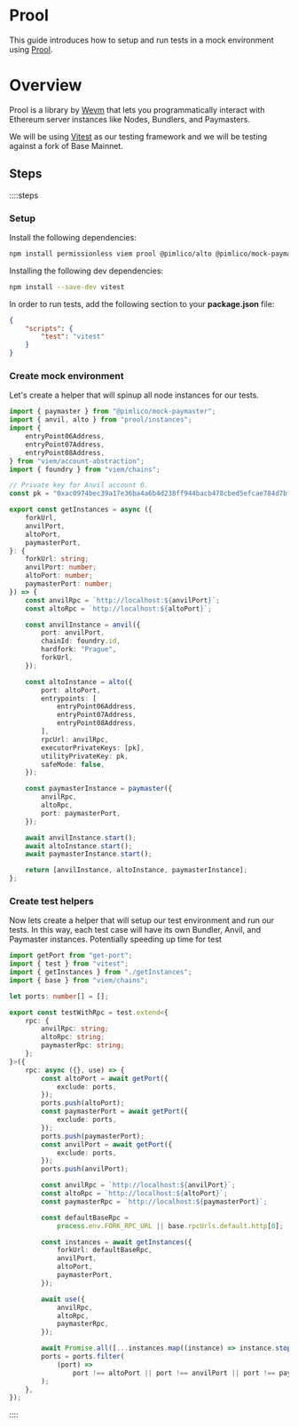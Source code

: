 # Prool

This guide introduces how to setup and run tests in a mock environment using [Prool](https://github.com/wevm/prool).

# Overview

Prool is a library by [Wevm](https://github.com/wevm/viem) that lets you programmatically interact with Ethereum server instances like Nodes, Bundlers, and Paymasters.

We will be using [Vitest](https://vitest.dev/) as our testing framework and we will be testing against a fork of Base Mainnet.

## Steps

::::steps

### Setup

Install the following dependencies:
```bash
npm install permissionless viem prool @pimlico/alto @pimlico/mock-paymaster get-port
```

Installing the following dev dependencies:
```bash
npm install --save-dev vitest
```

In order to run tests, add the following section to your **package.json** file:

```json [package.json]
{
    "scripts": {
        "test": "vitest"
    }
}
```

### Create mock environment

Let's create a helper that will spinup all node instances for our tests.

```typescript [utils/getInstances.ts]
import { paymaster } from "@pimlico/mock-paymaster";
import { anvil, alto } from "prool/instances";
import {
	entryPoint06Address,
	entryPoint07Address,
	entryPoint08Address,
} from "viem/account-abstraction";
import { foundry } from "viem/chains";

// Private key for Anvil account 0.
const pk = "0xac0974bec39a17e36ba4a6b4d238ff944bacb478cbed5efcae784d7bf4f2ff80";

export const getInstances = async ({
	forkUrl,
	anvilPort,
	altoPort,
	paymasterPort,
}: {
	forkUrl: string;
	anvilPort: number;
	altoPort: number;
	paymasterPort: number;
}) => {
	const anvilRpc = `http://localhost:${anvilPort}`;
	const altoRpc = `http://localhost:${altoPort}`;

	const anvilInstance = anvil({
		port: anvilPort,
		chainId: foundry.id,
		hardfork: "Prague",
		forkUrl,
	});

	const altoInstance = alto({
		port: altoPort,
		entrypoints: [
			entryPoint06Address,
			entryPoint07Address,
			entryPoint08Address,
		],
		rpcUrl: anvilRpc,
		executorPrivateKeys: [pk],
		utilityPrivateKey: pk,
		safeMode: false,
	});

	const paymasterInstance = paymaster({
		anvilRpc,
		altoRpc,
		port: paymasterPort,
	});

	await anvilInstance.start();
	await altoInstance.start();
	await paymasterInstance.start();

	return [anvilInstance, altoInstance, paymasterInstance];
};
```

### Create test helpers

Now lets create a helper that will setup our test environment and run our tests. In this way, each test case will have its own Bundler, Anvil, and Paymaster instances. Potentially speeding up time for test

```typescript [utils/testWithRpc.ts]
import getPort from "get-port";
import { test } from "vitest";
import { getInstances } from "./getInstances";
import { base } from "viem/chains";

let ports: number[] = [];

export const testWithRpc = test.extend<{
	rpc: {
		anvilRpc: string;
		altoRpc: string;
		paymasterRpc: string;
	};
}>({
	rpc: async ({}, use) => {
		const altoPort = await getPort({
			exclude: ports,
		});
		ports.push(altoPort);
		const paymasterPort = await getPort({
			exclude: ports,
		});
		ports.push(paymasterPort);
		const anvilPort = await getPort({
			exclude: ports,
		});
		ports.push(anvilPort);

		const anvilRpc = `http://localhost:${anvilPort}`;
		const altoRpc = `http://localhost:${altoPort}`;
		const paymasterRpc = `http://localhost:${paymasterPort}`;

        const defaultBaseRpc =
			process.env.FORK_RPC_URL || base.rpcUrls.default.http[0];

		const instances = await getInstances({
			forkUrl: defaultBaseRpc,
			anvilPort,
			altoPort,
			paymasterPort,
		});

		await use({
			anvilRpc,
			altoRpc,
			paymasterRpc,
		});

		await Promise.all([...instances.map((instance) => instance.stop())]);
		ports = ports.filter(
			(port) =>
				port !== altoPort || port !== anvilPort || port !== paymasterPort,
		);
	},
});
```

::::
